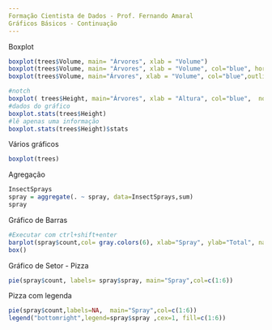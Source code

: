 ---
Formação Cientista de Dados - Prof. Fernando Amaral
Gráficos Básicos - Continuação
---
Boxplot
```{r}
boxplot(trees$Volume, main= "Árvores", xlab = "Volume")
boxplot(trees$Volume, main= "Árvores", xlab = "Volume", col="blue", horizontal=TRUE ) 
boxplot(trees$Volume, main="Árvores", xlab = "Volume", col="blue",outline=F )
```

```{r}
#notch
boxplot( trees$Height, main="Árvores", xlab = "Altura", col="blue",  notch=TRUE )
#dados do gráfico
boxplot.stats(trees$Height)
#lê apenas uma informação
boxplot.stats(trees$Height)$stats
```
Vários gráficos
```{r}
boxplot(trees)
```
Agregação
```{r}
InsectSprays
spray = aggregate(. ~ spray, data=InsectSprays,sum)
spray 
```
Gráfico de Barras
```{r}
#Executar com ctrl+shift+enter
barplot(spray$count,col= gray.colors(6), xlab="Spray", ylab="Total", names.arg=spray$spray)
box()
```
Gráfico de Setor - Pizza
```{r}
pie(spray$count, labels= spray$spray, main="Spray",col=c(1:6))
```
Pizza com legenda
```{r}
pie(spray$count,labels=NA,  main="Spray",col=c(1:6))
legend("bottomright",legend=spray$spray ,cex=1, fill=c(1:6))
```


